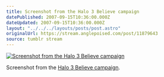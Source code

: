 ```yaml
---
title: Screenshot from the Halo 3 Believe campaign
datePublished: 2007-09-15T10:36:00.000Z
dateUpdated: 2007-09-15T10:36:00.000Z
layout: "../../../layouts/posts/post.astro"
originalUrl: https://stream.anglepoised.com/post/11879643
source: tumblr stream
---
```


[![Screenshot from the Halo 3 Believe campaign](/images/notes/11879643.jpg)](http://www.microsoft.com/games/967BF37A-255B-1611-6E3A/images/wallpaper/diorama/halo3_diorama_1111.jpg)

Screenshot from the [Halo 3 Believe campaign](http://halo3.com/believe/test/shell.html).
